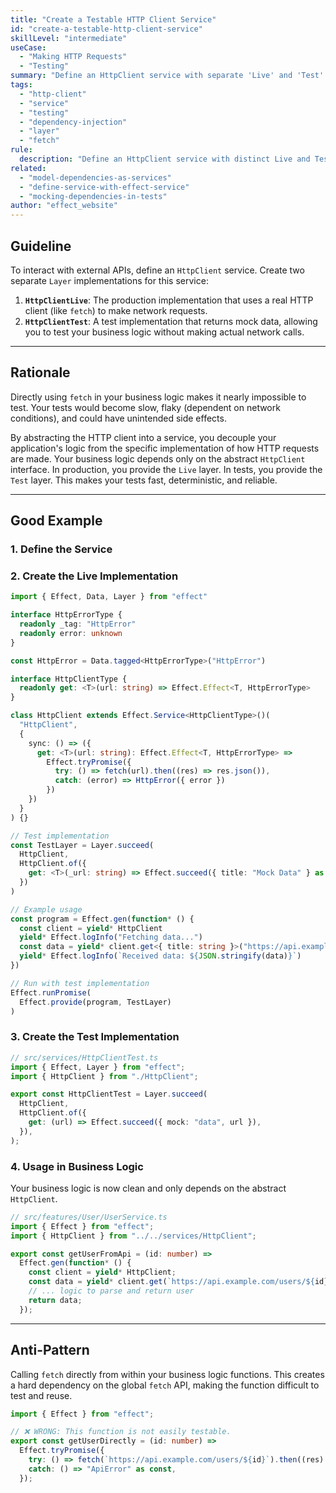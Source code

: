 ```yaml
---
title: "Create a Testable HTTP Client Service"
id: "create-a-testable-http-client-service"
skillLevel: "intermediate"
useCase:
  - "Making HTTP Requests"
  - "Testing"
summary: "Define an HttpClient service with separate 'Live' and 'Test' layers to enable robust, testable interactions with external APIs."
tags:
  - "http-client"
  - "service"
  - "testing"
  - "dependency-injection"
  - "layer"
  - "fetch"
rule:
  description: "Define an HttpClient service with distinct Live and Test layers to enable testable API interactions."
related:
  - "model-dependencies-as-services"
  - "define-service-with-effect-service"
  - "mocking-dependencies-in-tests"
author: "effect_website"
---
```


## Guideline

To interact with external APIs, define an `HttpClient` service. Create two separate `Layer` implementations for this service:
1.  **`HttpClientLive`**: The production implementation that uses a real HTTP client (like `fetch`) to make network requests.
2.  **`HttpClientTest`**: A test implementation that returns mock data, allowing you to test your business logic without making actual network calls.

---

## Rationale

Directly using `fetch` in your business logic makes it nearly impossible to test. Your tests would become slow, flaky (dependent on network conditions), and could have unintended side effects.

By abstracting the HTTP client into a service, you decouple your application's logic from the specific implementation of how HTTP requests are made. Your business logic depends only on the abstract `HttpClient` interface. In production, you provide the `Live` layer. In tests, you provide the `Test` layer. This makes your tests fast, deterministic, and reliable.

---

## Good Example

### 1. Define the Service

<Example path="./src/create-a-testable-http-client-service.ts" />

### 2. Create the Live Implementation

```typescript
import { Effect, Data, Layer } from "effect"

interface HttpErrorType {
  readonly _tag: "HttpError"
  readonly error: unknown
}

const HttpError = Data.tagged<HttpErrorType>("HttpError")

interface HttpClientType {
  readonly get: <T>(url: string) => Effect.Effect<T, HttpErrorType>
}

class HttpClient extends Effect.Service<HttpClientType>()(
  "HttpClient",
  {
    sync: () => ({
      get: <T>(url: string): Effect.Effect<T, HttpErrorType> =>
        Effect.tryPromise({
          try: () => fetch(url).then((res) => res.json()),
          catch: (error) => HttpError({ error })
        })
    })
  }
) {}

// Test implementation
const TestLayer = Layer.succeed(
  HttpClient,
  HttpClient.of({
    get: <T>(_url: string) => Effect.succeed({ title: "Mock Data" } as T)
  })
)

// Example usage
const program = Effect.gen(function* () {
  const client = yield* HttpClient
  yield* Effect.logInfo("Fetching data...")
  const data = yield* client.get<{ title: string }>("https://api.example.com/data")
  yield* Effect.logInfo(`Received data: ${JSON.stringify(data)}`)
})

// Run with test implementation
Effect.runPromise(
  Effect.provide(program, TestLayer)
)
```

### 3. Create the Test Implementation

```typescript
// src/services/HttpClientTest.ts
import { Effect, Layer } from "effect";
import { HttpClient } from "./HttpClient";

export const HttpClientTest = Layer.succeed(
  HttpClient,
  HttpClient.of({
    get: (url) => Effect.succeed({ mock: "data", url }),
  }),
);
```

### 4. Usage in Business Logic

Your business logic is now clean and only depends on the abstract `HttpClient`.

```typescript
// src/features/User/UserService.ts
import { Effect } from "effect";
import { HttpClient } from "../../services/HttpClient";

export const getUserFromApi = (id: number) =>
  Effect.gen(function* () {
    const client = yield* HttpClient;
    const data = yield* client.get(`https://api.example.com/users/${id}`);
    // ... logic to parse and return user
    return data;
  });
```

---

## Anti-Pattern

Calling `fetch` directly from within your business logic functions. This creates a hard dependency on the global `fetch` API, making the function difficult to test and reuse.

```typescript
import { Effect } from "effect";

// ❌ WRONG: This function is not easily testable.
export const getUserDirectly = (id: number) =>
  Effect.tryPromise({
    try: () => fetch(`https://api.example.com/users/${id}`).then((res) => res.json()),
    catch: () => "ApiError" as const,
  });
```